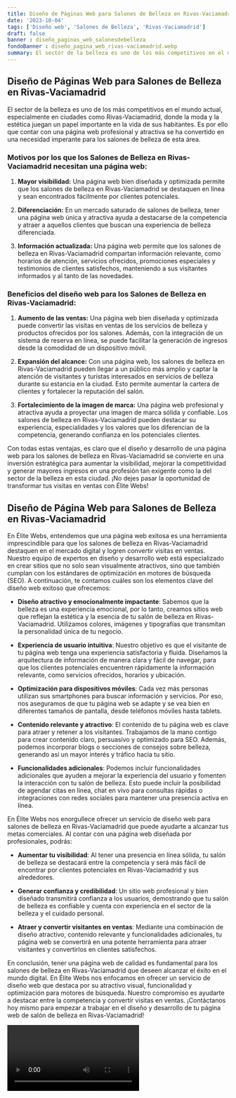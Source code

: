 ```yaml
---
title: Diseño de Páginas Web para Salones de Belleza en Rivas-Vaciamadrid
date: '2023-10-04'
tags: ['Diseño web', 'Salones de Belleza', 'Rivas-Vaciamadrid']
draft: false
banner : diseño_paginas_web_salonesdebelleza
fondoBanner : diseño_pagina_web_rivas-vaciamadrid.webp
summary: El sector de la belleza es uno de los más competitivos en el mundo actual, especialmente en ciudades como RivasVaciamadrid, donde la moda y la estética juegan un papel importante en la vida de sus habitantes. Es por ello que contar con una página web profesional y atractiva se ha convertido en una necesidad imperante para los salones de belleza de esta área.
---
```


## **Diseño de Páginas Web para Salones de Belleza en Rivas-Vaciamadrid**

El sector de la belleza es uno de los más competitivos en el mundo actual, especialmente en ciudades como Rivas-Vaciamadrid, donde la moda y la estética juegan un papel importante en la vida de sus habitantes. Es por ello que contar con una página web profesional y atractiva se ha convertido en una necesidad imperante para los salones de belleza de esta área.

### Motivos por los que los Salones de Belleza en Rivas-Vaciamadrid necesitan una página web:

1. **Mayor visibilidad:** Una página web bien diseñada y optimizada permite que los salones de belleza en Rivas-Vaciamadrid se destaquen en línea y sean encontrados fácilmente por clientes potenciales.

2. **Diferenciación:** En un mercado saturado de salones de belleza, tener una página web única y atractiva ayuda a destacarse de la competencia y atraer a aquellos clientes que buscan una experiencia de belleza diferenciada.

3. **Información actualizada:** Una página web permite que los salones de belleza en Rivas-Vaciamadrid compartan información relevante, como horarios de atención, servicios ofrecidos, promociones especiales y testimonios de clientes satisfechos, manteniendo a sus visitantes informados y al tanto de las novedades.

### Beneficios del diseño web para los Salones de Belleza en Rivas-Vaciamadrid:

1. **Aumento de las ventas:** Una página web bien diseñada y optimizada puede convertir las visitas en ventas de los servicios de belleza y productos ofrecidos por los salones. Además, con la integración de un sistema de reserva en línea, se puede facilitar la generación de ingresos desde la comodidad de un dispositivo móvil.

2. **Expansión del alcance:** Con una página web, los salones de belleza en Rivas-Vaciamadrid pueden llegar a un público más amplio y captar la atención de visitantes y turistas interesados en servicios de belleza durante su estancia en la ciudad. Esto permite aumentar la cartera de clientes y fortalecer la reputación del salón.

3. **Fortalecimiento de la imagen de marca:** Una página web profesional y atractiva ayuda a proyectar una imagen de marca sólida y confiable. Los salones de belleza en Rivas-Vaciamadrid pueden destacar su experiencia, especialidades y los valores que los diferencian de la competencia, generando confianza en los potenciales clientes.

Con todas estas ventajas, es claro que el diseño y desarrollo de una página web para los salones de belleza en Rivas-Vaciamadrid se convierte en una inversión estratégica para aumentar la visibilidad, mejorar la competitividad y generar mayores ingresos en una profesión tan exigente como la del sector de la belleza en esta ciudad. ¡No dejes pasar la oportunidad de transformar tus visitas en ventas con Élite Webs!

<GifSeo />

<Cta />

## Diseño de Página Web para Salones de Belleza en Rivas-Vaciamadrid

En Élite Webs, entendemos que una página web exitosa es una herramienta imprescindible para que los salones de belleza en Rivas-Vaciamadrid destaquen en el mercado digital y logren convertir visitas en ventas. Nuestro equipo de expertos en diseño y desarrollo web está especializado en crear sitios que no solo sean visualmente atractivos, sino que también cumplan con los estándares de optimización en motores de búsqueda (SEO). A continuación, te contamos cuáles son los elementos clave del diseño web exitoso que ofrecemos:

- **Diseño atractivo y emocionalmente impactante**: Sabemos que la belleza es una experiencia emocional, por lo tanto, creamos sitios web que reflejan la estética y la esencia de tu salón de belleza en Rivas-Vaciamadrid. Utilizamos colores, imágenes y tipografías que transmitan la personalidad única de tu negocio.

- **Experiencia de usuario intuitiva**: Nuestro objetivo es que el visitante de tu página web tenga una experiencia satisfactoria y fluida. Diseñamos la arquitectura de información de manera clara y fácil de navegar, para que los clientes potenciales encuentren rápidamente la información relevante, como servicios ofrecidos, horarios y ubicación.

- **Optimización para dispositivos móviles**: Cada vez más personas utilizan sus smartphones para buscar información y servicios. Por eso, nos aseguramos de que tu página web se adapte y se vea bien en diferentes tamaños de pantalla, desde teléfonos móviles hasta tablets.

- **Contenido relevante y atractivo**: El contenido de tu página web es clave para atraer y retener a los visitantes. Trabajamos de la mano contigo para crear contenido claro, persuasivo y optimizado para SEO. Además, podemos incorporar blogs o secciones de consejos sobre belleza, generando así un mayor interés y tráfico hacia tu sitio.

- **Funcionalidades adicionales**: Podemos incluir funcionalidades adicionales que ayuden a mejorar la experiencia del usuario y fomenten la interacción con tu salón de belleza. Esto puede incluir la posibilidad de agendar citas en línea, chat en vivo para consultas rápidas o integraciones con redes sociales para mantener una presencia activa en línea.

En Élite Webs nos enorgullece ofrecer un servicio de diseño web para salones de belleza en Rivas-Vaciamadrid que puede ayudarte a alcanzar tus metas comerciales. Al contar con una página web diseñada por profesionales, podrás:

- **Aumentar tu visibilidad**: Al tener una presencia en línea sólida, tu salón de belleza se destacará entre la competencia y será más fácil de encontrar por clientes potenciales en Rivas-Vaciamadrid y sus alrededores.

- **Generar confianza y credibilidad**: Un sitio web profesional y bien diseñado transmitirá confianza a los usuarios, demostrando que tu salón de belleza es confiable y cuenta con experiencia en el sector de la belleza y el cuidado personal.

- **Atraer y convertir visitantes en ventas**: Mediante una combinación de diseño atractivo, contenido relevante y funcionalidades adicionales, tu página web se convertirá en una potente herramienta para atraer visitantes y convertirlos en clientes satisfechos.

En conclusión, tener una página web de calidad es fundamental para los salones de belleza en Rivas-Vaciamadrid que deseen alcanzar el éxito en el mundo digital. En Élite Webs nos enfocamos en ofrecer un servicio de diseño web que destaca por su atractivo visual, funcionalidad y optimización para motores de búsqueda. Nuestro compromiso es ayudarte a destacar entre la competencia y convertir visitas en ventas. ¡Contáctanos hoy mismo para empezar a trabajar en el diseño y desarrollo de tu página web de salón de belleza en Rivas-Vaciamadrid!

<Video />

<CtaBot job='Salones de Belleza' city='Rivas-Vaciamadrid'/>

<Gmaps query='Rivas-Vaciamadrid+españa+maps' />